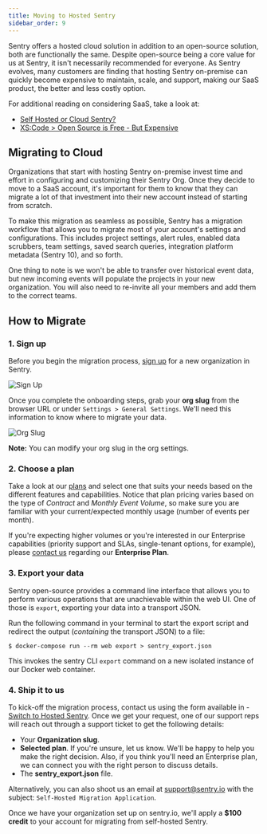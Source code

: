 ```yaml
---
title: Moving to Hosted Sentry
sidebar_order: 9
---
```

Sentry offers a hosted cloud solution in addition to an open-source solution, both are functionally the same. Despite open-source being a core value for us at Sentry, it isn't necessarily recommended for everyone. As Sentry evolves, many customers are finding that hosting Sentry on-premise can quickly become expensive to maintain, scale, and support, making our SaaS product, the better and less costly option.

For additional reading on considering SaaS, take a look at:

- [Self Hosted or Cloud Sentry?](https://sentry.io/_/resources/about-sentry/self-hosted-vs-cloud/)
- [XS:Code > Open Source is Free - But Expensive](https://xscode.com/686/open-source-is-free-but-expensive/)

## Migrating to Cloud

Organizations that start with hosting Sentry on-premise invest time and effort in configuring and customizing their Sentry Org. Once they decide to move to a SaaS account, it's important for them to know that they can migrate a lot of that investment into their new account instead of starting from scratch.

To make this migration as seamless as possible, Sentry has a migration workflow that allows you to migrate most of your account's settings and configurations. This includes project settings, alert rules, enabled data scrubbers, team settings, saved search queries, integration platform metadata (Sentry 10), and so forth.

One thing to note is we won't be able to transfer over historical event data, but new incoming events will populate the projects in your new organization. You will also need to re-invite all your members and add them to the correct teams.

## How to Migrate

### 1. Sign up

Before you begin the migration process, [sign up](https://sentry.io/signup/) for a new organization in Sentry.

![Sign Up](01.png)

Once you complete the onboarding steps, grab your **org slug** from the browser URL or under `Settings > General Settings`. We'll need this information to know where to migrate your data.

![Org Slug](02.png)

**Note:** You can modify your org slug in the org settings.

### 2. Choose a plan

Take a look at our [plans](https://sentry.io/pricing/) and select one that suits your needs based on the different features and capabilities. Notice that plan pricing varies based on the type of _Contract_ and _Monthly Event Volume_, so make sure you are familiar with your current/expected monthly usage (number of events per month).

If you're expecting higher volumes or you're interested in our Enterprise capabilities (priority support and SLAs, single-tenant options, for example), please [contact us](https://sentry.io/contact/enterprise/) regarding our **Enterprise Plan**.

### 3. Export your data

Sentry open-source provides a command line interface that allows you to perform various operations that are unachievable within the web UI. One of those is `export`, exporting your data into a transport JSON.

Run the following command in your terminal to start the export script and redirect the output (_containing_ the transport JSON) to a file:

    $ docker-compose run --rm web export > sentry_export.json

This invokes the sentry CLI `export` command on a new isolated instance of our Docker web container.

### 4. Ship it to us

To kick-off the migration process, contact us using the form available in - [Switch to Hosted Sentry](https://sentry.io/from/self-hosted/). Once we get your request, one of our support reps will reach out through a support ticket to get the following details:

- Your **Organization slug**.
- **Selected plan**. If you're unsure, let us know. We'll be happy to help you make the right decision. Also, if you think you'll need an Enterprise plan, we can connect you with the right person to discuss details.
- The **sentry_export.json** file.

Alternatively, you can also shoot us an email at <support@sentry.io> with the subject: `Self-Hosted Migration Application`.

Once we have your organization set up on sentry.io, we'll apply a **$100 credit** to your account for migrating from self-hosted Sentry.

